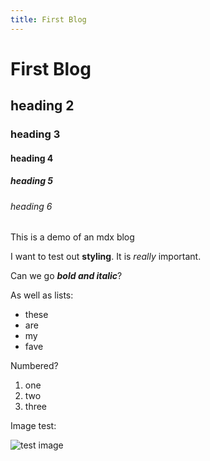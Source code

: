 ```yaml
---
title: First Blog
---
```


# First Blog

## heading 2
### heading 3
#### heading 4
##### heading 5
###### heading 6

This is a demo of an mdx blog

I want to test out **styling**. It is _really_ important.

Can we go _**bold and italic**_?

As well as lists:
- these
- are
- my
- fave

Numbered?
1. one
2. two
3. three

Image test:

<img alt="test image" src="https://storage.googleapis.com/jolly-blog/test.jpg" width={1000} height={800} />
